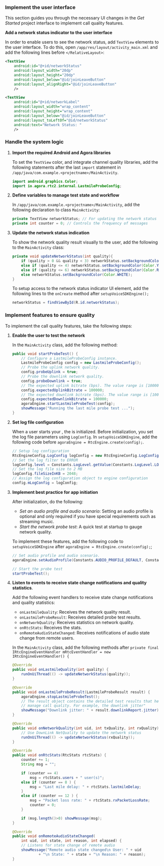 <PlatformWrapper platform="android">

### Implement the user interface

This section guides you through the necessary UI changes in the _Get Started_ project interface to implement call quality features.

**Add a network status indicator to the user interface**

In order to enable <Vpl k="CLIENT" /> users to see the network status, add `TextView` elements to the user interface. To do this, open `/app/res/layout/activity_main.xml` and add the following lines before `</RelativeLayout>`:

```xml
<TextView
    android:id="@+id/networkStatus"
    android:layout_width="20dp"
    android:layout_height="20dp"
    android:layout_below="@id/joinLeaveButton"
    android:layout_alignRight="@id/joinLeaveButton"
    />

<TextView
    android:id="@+id/networkLabel"
    android:layout_width="wrap_content"
    android:layout_height="wrap_content"
    android:layout_below="@id/joinLeaveButton"
    android:layout_toLeftOf="@id/networkStatus"
    android:text="Network Status: "
    />
```

### Handle the system logic

1. **Import the required Android and Agora libraries**

    To set the `TextView` color, and integrate <Vpd k="SDK" /> channel quality libraries, add the following statements after the last `import` statement in `/app/java/com.example.<projectname>/MainActivity`.

    ```java
    import android.graphics.Color;
    import io.agora.rtc2.internal.LastmileProbeConfig;
    ```

1. **Define variables to manage test state and workflow**

    In `/app/java/com.example.<projectname>/MainActivity`, add the following declaration to class `MainActivity`:

    ```java
    private TextView networkStatus; // For updating the network status
    private int counter = 0; // Controls the frequency of messages
    ```

1. **Update the network status indication**

    To show the network quality result visually to the user, add the following to the `MainActivity` class:

    ```java
    private void updateNetworkStatus(int quality){  
        if (quality > 0 && quality < 3) networkStatus.setBackgroundColor(Color.GREEN);
        else if (quality <= 4) networkStatus.setBackgroundColor(Color.YELLOW);
        else if (quality <= 6) networkStatus.setBackgroundColor(Color.RED);
        else networkStatus.setBackgroundColor(Color.WHITE);
    }
    ```

    To setup access to the network status indicator UI element, add the following lines to the `onCreate` method after `setupVoiceSDKEngine();`

    ```java
    networkStatus = findViewById(R.id.networkStatus);
    ```

### Implement features to ensure quality

To implement the call quality features, take the following steps:

1. **Enable the user to test the network**

    In the `MainActivity` class, add the following method:

    ```java
    public void startProbeTest() {
        // Configure a LastmileProbeConfig instance.
        LastmileProbeConfig config = new LastmileProbeConfig();
        // Probe the uplink network quality.
        config.probeUplink = true;
        // Probe the downlink network quality.
        config.probeDownlink = true;
        // The expected uplink bitrate (bps). The value range is [100000,5000000].
        config.expectedUplinkBitrate = 100000;
        // The expected downlink bitrate (bps). The value range is [100000,5000000].
        config.expectedDownlinkBitrate = 100000;
        agoraEngine.startLastmileProbeTest(config);
        showMessage("Running the last mile probe test ...");
    }
    ```

1. **Set log file configuration**

    When a user starts your <Vpl k="CLIENT" />, the <Vg k="ENGINE" /> is initialized. Before initialization, you set the log file parameters using `LogConfig`. In `setupVoiceSDKEngine`, add the following code before `agoraEngine = RtcEngine.create(config);`.

    ```java
    // Setup log configuration
    RtcEngineConfig.LogConfig logConfig = new RtcEngineConfig.LogConfig();
    // Set the log filter to ERROR
    logConfig.level = Constants.LogLevel.getValue(Constants.LogLevel.LOG_LEVEL_ERROR);
    // Set the log file size to 2 MB
    logConfig.fileSizeInKB = 2048;
    // Assign the log configuration object to engine configuration
    config.mLogConfig = logConfig;
    ```

1. **Implement best practice for app initiation**

    After <Vg k="ENGINE" /> initialization, do the following:

    * _Set an audio profile and audio scenario_: Setting an audio profile is optional and only required if you have special requirements such as streaming  music.
    * _Start the network probe test_: A quick test at startup to gauge network quality.

    To implement these features, add the following code to `setupVoiceSDKEngine` after `agoraEngine = RtcEngine.create(config);`;

    ```java
    // Set audio profile and audio scenario.
    agoraEngine.setAudioProfile(Constants.AUDIO_PROFILE_DEFAULT, Constants.AUDIO_SCENARIO_HIGH_DEFINITION);

    // Start the probe test
    startProbeTest();
    ```

1. **Listen to <Vg k="ENGINE" /> events to receive state change notifications and quality statistics**. 

    Add the following event handlers to receive state change notifications and quality statistics:

    * `onLastmileQuality`: Receives the network quality result.
    * `onLastmileProbeResult`: Receives detailed probe test results.
    * `onNetworkQuality`: Receives statistics on network quality.
    * `onRtcStats`: Receives the <Vg k="ENGINE" /> stats.
    * `onRemoteAudioStateChanged`: Receives notifications of audio state change from remote users.

    In the `MainActivity` class, add the following methods after `private final IRtcEngineEventHandler mRtcEventHandler = new IRtcEngineEventHandler() {`

    ```java
    @Override
    public void onLastmileQuality(int quality) {   
        runOnUiThread(() -> updateNetworkStatus(quality));
    }

    @Override
    public void onLastmileProbeResult(LastmileProbeResult result) {   
        agoraEngine.stopLastmileProbeTest();
        // The result object contains the detailed test results that help you
        // manage call quality. For example, the downlink jitter"
        showMessage("Downlink jitter: " + result.downlinkReport.jitter);
    }

    @Override
    public void onNetworkQuality(int uid, int txQuality, int rxQuality) {
        // Use DownLink NetQuality to update the network status
        runOnUiThread(() -> updateNetworkStatus(rxQuality));
    }

    @Override
    public void onRtcStats(RtcStats rtcStats) {
        counter += 1;
        String msg = "";

        if (counter == 4)
            msg = rtcStats.users + " user(s)";
        else if (counter == 8 ) {
            msg = "Last mile delay: " + rtcStats.lastmileDelay;
        }
        else if (counter == 12 ) {
            msg = "Packet loss rate: " + rtcStats.rxPacketLossRate;
            counter = 0;
        }

        if (msg.length()>0) showMessage(msg);
    }

    @Override
    public void onRemoteAudioStateChanged(
        int uid, int state, int reason, int elapsed) {
        // Listens for state change of remote audio
        showMessage("Remote audio state changed\n User: " + uid 
                + "\n State: " + state + "\n Reason: " + reason);
    }
    ```
</PlatformWrapper>

